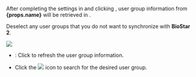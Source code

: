 <Head level={3} hashid={props.hashid}><Cmd sid='settings.activeDirectory.userGroup' /></Head>

After completing the settings in <Cmd sid='settings.activeDirectory.ADServerConfiguration' /> and clicking <Cmd sid='settings.activeDirectory.Connect' />, user group information from <strong>{props.name}</strong> will be retrieved in <Cmd sid='settings.activeDirectory.userGroup' />.

Deselect any user groups that you do not want to synchronize with **BioStar 2**.

<Image src='/img/biostar2-setting-directory-usergroup-filter.png' />

* <Cmd sid='settings.activeDirectory.Refresh' />: Click to refresh the user group information.

* Click the <Image src='/img/menus/ico-search.png' ico alone /> icon to search for the desired user group.